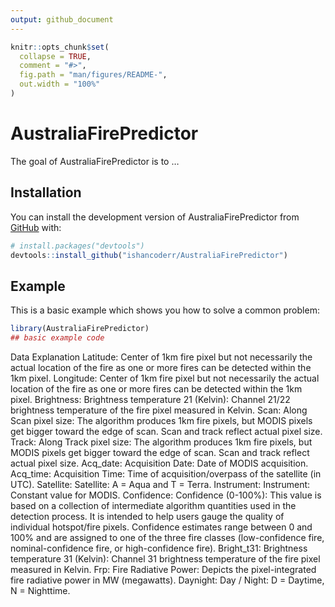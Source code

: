 ```yaml
---
output: github_document
---
```


<!-- README.md is generated from README.Rmd. Please edit that file -->

```r
knitr::opts_chunk$set(
  collapse = TRUE,
  comment = "#>",
  fig.path = "man/figures/README-",
  out.width = "100%"
)
```

# AustraliaFirePredictor

<!-- badges: start -->
<!-- badges: end -->

The goal of AustraliaFirePredictor is to ...

## Installation

You can install the development version of AustraliaFirePredictor from [GitHub](https://github.com/) with:

``` r
# install.packages("devtools")
devtools::install_github("ishancoderr/AustraliaFirePredictor")
```

## Example

This is a basic example which shows you how to solve a common problem:

```r
library(AustraliaFirePredictor)
## basic example code
```

Data Explanation
Latitude: Center of 1km fire pixel but not necessarily the actual location of the fire as one or more fires can be detected within the 1km pixel.
Longitude: Center of 1km fire pixel but not necessarily the actual location of the fire as one or more fires can be detected within the 1km pixel.
Brightness: Brightness temperature 21 (Kelvin): Channel 21/22 brightness temperature of the fire pixel measured in Kelvin.
Scan: Along Scan pixel size: The algorithm produces 1km fire pixels, but MODIS pixels get bigger toward the edge of scan. Scan and track reflect actual pixel size.
Track: Along Track pixel size: The algorithm produces 1km fire pixels, but MODIS pixels get bigger toward the edge of scan. Scan and track reflect actual pixel size.
Acq_date: Acquisition Date: Date of MODIS acquisition.
Acq_time: Acquisition Time: Time of acquisition/overpass of the satellite (in UTC).
Satellite: Satellite: A = Aqua and T = Terra.
Instrument: Instrument: Constant value for MODIS.
Confidence: Confidence (0-100%): This value is based on a collection of intermediate algorithm quantities used in the detection process. It is intended to help users gauge the quality of individual hotspot/fire pixels. Confidence estimates range between 0 and 100% and are assigned to one of the three fire classes (low-confidence fire, nominal-confidence fire, or high-confidence fire).
Bright_t31: Brightness temperature 31 (Kelvin): Channel 31 brightness temperature of the fire pixel measured in Kelvin.
Frp: Fire Radiative Power: Depicts the pixel-integrated fire radiative power in MW (megawatts).
Daynight: Day / Night: D = Daytime, N = Nighttime.

